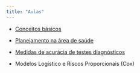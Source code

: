 ```yaml
---
title: "Aulas"
---
```


-   [Conceitos básicos](aulas/Conceitos%20básicos/index.html "Conceitos básicos"){aria-label="Conceitos básicos"}

-   [Planejamento na área de saúde](aulas/Planejamento/index.html "Planejamento na área de saúde"){aria-label="Planejamento na área de saúde"}

-   [Medidas de acurácia de testes diagnósticos](/aulas/Testes%20diagnósticos/testesDiagnosticos.html "Medidas e acurácia de testes de diagnósticos"){aria-label="Medidas e acurácia de testes de diagnósticos"}

-   Modelos Logístico e Riscos Proporcionais (Cox)
